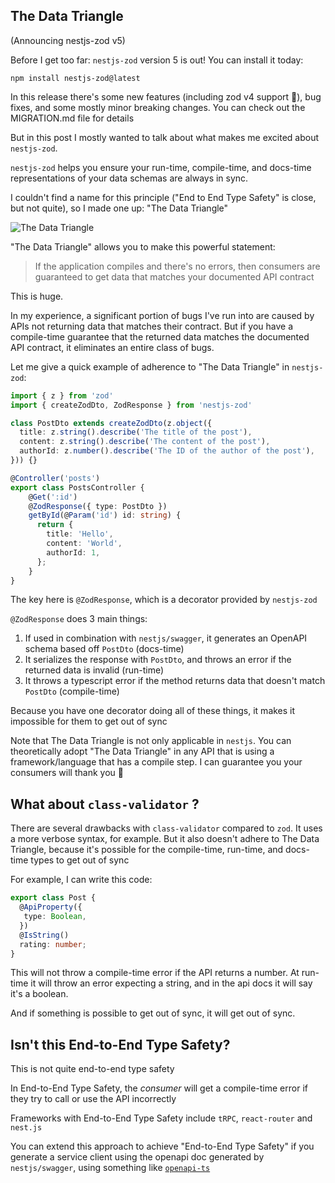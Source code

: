 
## The Data Triangle
(Announcing nestjs-zod v5)

Before I get too far: `nestjs-zod` version 5 is out!  You can install it today:

```
npm install nestjs-zod@latest
```

In this release there's some new features (including zod v4 support 🎉), bug fixes, and some mostly minor breaking changes.  You can check out the MIGRATION.md file for details

But in this post I mostly wanted to talk about what makes me excited about `nestjs-zod`.  

`nestjs-zod` helps you ensure your run-time, compile-time, and docs-time representations of your data schemas are always in sync.  

I couldn't find a name for this principle ("End to End Type Safety" is close, but not quite), so I made one up: "The Data Triangle"

<Image
    alt="The Data Triangle"
    src={dataTriangle}
    width={1228}
    height={748}
    width={600}
/>

"The Data Triangle" allows you to make this powerful statement:

> If the application compiles and there's no errors, then consumers are guaranteed to get data that matches your documented API contract

This is huge.

In my experience, a significant portion of bugs I've run into are caused by APIs not returning data that matches their contract.  But if you have a compile-time guarantee that the returned data matches the documented API contract, it eliminates an entire class of bugs.

Let me give a quick example of adherence to "The Data Triangle" in `nestjs-zod`:
```ts
import { z } from 'zod'
import { createZodDto, ZodResponse } from 'nestjs-zod'

class PostDto extends createZodDto(z.object({
  title: z.string().describe('The title of the post'),
  content: z.string().describe('The content of the post'),
  authorId: z.number().describe('The ID of the author of the post'),
})) {}

@Controller('posts')
export class PostsController {
    @Get(':id')
    @ZodResponse({ type: PostDto })
    getById(@Param('id') id: string) {
      return {
        title: 'Hello',
        content: 'World',
        authorId: 1,
      };
    }
}
```
The key here is `@ZodResponse`, which is a decorator provided by `nestjs-zod`

`@ZodResponse` does 3 main things:
1. If used in combination with `nestjs/swagger`, it generates an OpenAPI schema based off `PostDto` (docs-time)
2. It serializes the response with `PostDto`, and throws an error if the returned data is invalid (run-time)
3. It throws a typescript error if the method returns data that doesn't match `PostDto` (compile-time)

Because you have one decorator doing all of these things, it makes it impossible for them to get out of sync

Note that The Data Triangle is not only applicable in `nestjs`.  You can theoretically adopt "The Data Triangle" in any API that is using a framework/language that has a compile step.  I can guarantee you your consumers will thank you 🙂

## What about `class-validator` ?

There are several drawbacks with `class-validator` compared to `zod`.  It uses a more verbose syntax, for example.  But it also doesn't adhere to The Data Triangle, because it's possible for the compile-time, run-time, and docs-time types to get out of sync

For example, I can write this code:
```ts
export class Post {
  @ApiProperty({
   type: Boolean,
  })
  @IsString()
  rating: number;
}
```
This will not throw a compile-time error if the API returns a number.  At run-time it will throw an error expecting a string, and in the api docs it will say it's a boolean.

And if something is possible to get out of sync, it will get out of sync.

## Isn't this End-to-End Type Safety?

This is not quite end-to-end type safety

In End-to-End Type Safety, the _consumer_ will get a compile-time error if they try to call or use the API incorrectly

Frameworks with End-to-End Type Safety include `tRPC`, `react-router` and `nest.js`

You can extend this approach to achieve "End-to-End Type Safety" if you generate a service client using the openapi doc generated by `nestjs/swagger`, using something like [`openapi-ts`](https://www.npmjs.com/package/openapi-typescript)